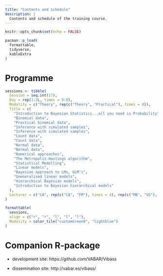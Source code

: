 ```yaml
---
title: "Contents and schedule"
description: |
  Contents and schedule of the training course.
---
```


```r
knitr::opts_chunk$set(echo = FALSE)
```

```r
pacman::p_load(
  formattable,
  tidyverse,
  kableExtra
)
```


# Programme

```r
sessions <- tibble(
  Session = seq.int(17),
  Day = rep(1:2L, times = 9:8),
  Modality = c("Theory", rep(c("Theory", "Practical"), times = 8)),
  Title = c(
    "Introduction to Bayesian Statistics...all you need is Probability",
    "Binomial data",
    "Practical binomial data",
    "Inference with simulated samples",
    "Inference with simulated samples",
    "Count data",
    "Count data",
    "Normal data",
    "Normal data",
    "Numerical approaches",
    "The Metropolis-Hastings algorithm",
    "Statistical Modelling",
    "Linear models",
    "Bayesian approach to LMs, GLM’s",
    "Gneneralised linear models",
    "Hierarchical Bayesian models",
    "Introduction to Bayesian hierarchical models"
  ),
  Lecturer = c("CA", rep(c("CA", "FM"), times = 4), rep(c("MB", "VG"), times = 4))
)
```

```r
formattable(
  sessions,
  align = c("r", "r", "l", "l", "l"),
  Modality = color_tile("customGreen0", "lightblue")
)
```




# Companion R-package

- development site: https://github.com/VABAR/Vibass

- dissemination site: http://vabar.es/vibass/


